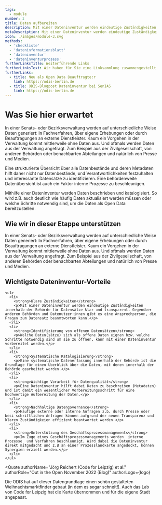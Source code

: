 ```yaml
---
tags:
  - module
number: 3
title: Daten aufbereiten
description: Mit einer Dateninventur werden eindeutige Zuständigkeiten innerhalb der Behörde für Datensätze klar und transparent.
metaDescription: Mit einer Dateninventur werden eindeutige Zuständigkeiten innerhalb der Behörde für Datensätze klar und transparent.
icon: ./images/module-3.svg
methods:
  - 'checkliste'
  - 'dateninformationsblatt'
  - 'dateninventur'
  - 'dateninventurprozess'
furtherLinksTitle: Weiterführende Links
furtherLinksText: Wir haben für Sie eine Linksammlung zusammengestellt. Die Links beziehen sich sowohl auf unsere ODIS-eigenen Inhalte als auch auf externe Angebote. Viel Erfolg beim Stöbern!
furtherLinks:
  - title: Neu als Open Data Beauftragte:r
    link: https://odis-berlin.de
  - title: ODIS-Blogpost Dateninventur bei SenIAS
    link: https://odis-berlin.de
---
```



# Was Sie hier erwartet

In einer Senats- oder Bezirksverwaltung werden auf unterschiedliche Weise Daten generiert: In Fachverfahren, über eigene Erhebungen oder durch Beauftragungen an externe Dienstleister. Kaum ein Vorgehen in der Verwaltung kommt mittlerweile ohne Daten aus. Und oftmals werden Daten aus der Verwaltung angefragt. Zum Beispiel aus der Zivilgesellschaft, von anderen Behörden oder benachbarten Abteilungen und natürlich von Presse und Medien.

Eine strukturierte Übersicht über alle Datenbestände und deren Metadaten hilft daher nicht nur Datenbestände, und Verantwortlichkeiten festzuhalten und interessante Datensätze zu identifizieren. Eine behördenweite Datenübersicht ist auch ein Faktor interne Prozesse zu beschleunigen.

Mithilfe einer Dateninventur werden Daten beschrieben und katalogisiert. So wird z.B. auch deutlich wie häufig Daten aktualisiert werden müssen oder welche Schritte notwendig sind, um die Daten als Open Data bereitzustellen.

## Wie wir in dieser Etappe unterstützen

In einer Senats- oder Bezirksverwaltung werden auf unterschiedliche Weise Daten generiert: In Fachverfahren, über eigene Erhebungen oder durch Beauftragungen an externe Dienstleister. Kaum ein Vorgehen in der Verwaltung kommt mittlerweile ohne Daten aus. Und oftmals werden Daten aus der Verwaltung angefragt. Zum Beispiel aus der Zivilgesellschaft, von anderen Behörden oder benachbarten Abteilungen und natürlich von Presse und Medien.

<TextContentSection class="bg-bg-alt px-4 sm:px-6 bg-alt">
    <h2>Wichtigste Dateninventur-Vorteile</h2>

    <ul>
      <li>
        <strong>Klare Zuständigkeiten</strong>
        <p>Mit einer Dateninventur werden eindeutige Zuständigkeiten innerhalb der Behörde für Datensätze klar und transparent. Gegenüber anderen Behörden und Datenutzer:innen gibt es eine Ansprechperson, die Fragen zum Datensatz beanmtworten kann.</p>
      </li>
      <li>
        <strong>Identifizierung von offenen Datensätzen</strong>
        <p>Welche Daten(sätze) sich als offene Daten eignen bzw. welche Schritte notwendig sind um sie zu öffnen, kann mit einer Dateninventur vorbereitet werden.</p>
      </li>
      <li>
        <strong>Systematische Katalogisierung</strong>
        <p>Eine systematische Datenerfassung innerhalb der Behörde ist die Grundlage für einen Überblick über die Daten, mit denen innerhalb der Behörde gearbeitet werden.</p>
      </li>
      <li>
        <strong>Wichtige Vorarbeit für Datenqualität</strong>
        <p>Eine Dateninventur hilft dabei Daten zu beschreiben (Metadaten) und ist damit ein wesentlicher Vorbereitungsschritt für eine hochwertige Aufbereitung der Daten.</p>
      </li>
      <li>
        <strong>Nachhaltige Datengovernance</strong>
        <p>Häufige externe oder interne Anfragen z.b. durch Presse oder besi schriftlichen Anfragen können aufgrund der neuen Transparenz und klaren Zuständigkeien effizient beantwortet werden.</p>
      </li>
      <li>
        <strong>Unterstützung des Geschäftsprozessmanagements</strong>
        <p>Im Zuge eines Geschäftsprozessmanagements werden  interne Prozesse  und Verfahren beschleunigt. Wird dabei die Dateninventur direkt mitgedacht und z.B an einer Prozesslandkarte angedockt, können Synergien erzielt werden.</p>
      </li>
    </ul>
</TextContentSection>


<Quote
  authorName="Jörg Reichert (Code for Leipzig) et al."
  authorRole="Out in the Open November 2022 (Blog)"
  authorLogo={logo}
>
  Die ODIS hat auf dieser Datengrundlage einen schön gestalteten
  Weihnachtsmarktfinder gebaut (in dem es sogar schneit!). Auch das Lab von Code
  for Leipzig hat die Karte übernommen und für die eigene Stadt angepasst.
</Quote>
